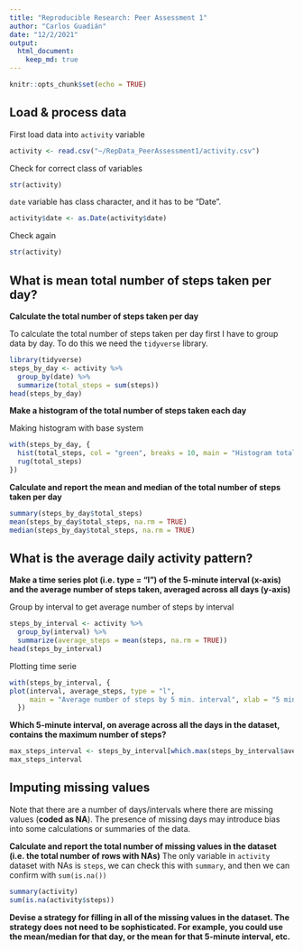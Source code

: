 ```yaml
---
title: "Reproducible Research: Peer Assessment 1"
author: "Carlos Guadián"
date: "12/2/2021"
output: 
  html_document:
    keep_md: true
---
```


```r
knitr::opts_chunk$set(echo = TRUE)
```

## Load & process data
First load data into `activity` variable
```r
activity <- read.csv("~/RepData_PeerAssessment1/activity.csv")
```

Check for correct class of variables
```r
str(activity)
```

`date` variable has class character, and it has to be "Date".
```r
activity$date <- as.Date(activity$date)
```

Check again
```r
str(activity)
```

## What is mean total number of steps taken per day?
**Calculate the total number of steps taken per day**

To calculate the total number of steps taken per day first I have to group data by day. To do this we need the `tidyverse` library.
```r
library(tidyverse)
steps_by_day <- activity %>%
  group_by(date) %>%
  summarize(total_steps = sum(steps))
head(steps_by_day)
```

**Make a histogram of the total number of steps taken each day**

Making histogram with base system
```r
with(steps_by_day, {
  hist(total_steps, col = "green", breaks = 10, main = "Histogram total steps by day", xlab = "Total steps")
  rug(total_steps)
})
```

**Calculate and report the mean and median of the total number of steps taken per day**
```r
summary(steps_by_day$total_steps)
mean(steps_by_day$total_steps, na.rm = TRUE)
median(steps_by_day$total_steps, na.rm = TRUE)
```

## What is the average daily activity pattern?
**Make a time series plot (i.e. type = "l") of the 5-minute interval (x-axis) and the average number of steps taken, averaged across all days (y-axis)**

Group by interval to get average number of steps by interval
```r
steps_by_interval <- activity %>%
  group_by(interval) %>%
  summarize(average_steps = mean(steps, na.rm = TRUE))
head(steps_by_interval)
```

Plotting time serie
```r
with(steps_by_interval, {
plot(interval, average_steps, type = "l",
     main = "Average number of steps by 5 min. interval", xlab = "5 minutes Interval", ylab = "Average Steps")
  })
```

**Which 5-minute interval, on average across all the days in the dataset, contains the maximum number of steps?**
```r
max_steps_interval <- steps_by_interval[which.max(steps_by_interval$average_steps),]
max_steps_interval
```

## Imputing missing values
Note that there are a number of days/intervals where there are missing values (**coded as NA**). The presence of missing days may introduce bias into some calculations or summaries of the data.

**Calculate and report the total number of missing values in the dataset (i.e. the total number of rows with NAs)**
The only variable in `activity` dataset with NAs is `steps`, we can check this with `summary`, and then we can confirm with `sum(is.na())`
```r
summary(activity)
sum(is.na(activity$steps))
```

**Devise a strategy for filling in all of the missing values in the dataset. The strategy does not need to be sophisticated. For example, you could use the mean/median for that day, or the mean for that 5-minute interval, etc.**

